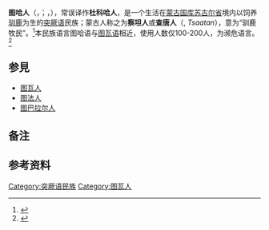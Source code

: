 {{多個問題|
{{expand|time=2016-11-18T01:20:30+00:00}}
{{expand language|en|time=2019-01-04T05:12:41+00:00}}
{{refimprove|time=2016-11-18T01:20:30+00:00}}
}}
'''图哈人'''（{{lang-tyv|Туха}}，{{lang|la|''Tuha''}}；{{lang-ru|Духа}}，{{lang|la|''Dukha''}}），常误译作'''杜科哈人'''{{noteTag|1={{lang|la|kh}}为一个辅音，发[[清软颚擦音|清软颚擦音]]，而非k音与h音连在一起。}}，是一个生活在[[蒙古国|蒙古国]][[库苏古尔省|库苏古尔省]]境内以饲养[[驯鹿|驯鹿]]为生的[[突厥语族|突厥语]]民族；蒙古人称之为'''察坦人'''或'''查唐人'''（{{lang-mn|Цаатан}}, ''Tsaatan''），意为“驯鹿牧民”。<ref>{{cite thesis|degree=M.A.|title=Lords of the Mongolian Taiga: An Ethnohistory of the Dukha Reindeer Herders|url=http://dlc.dlib.indiana.edu/dlc/bitstream/handle/10535/8294/Wheeler%202000--Lords%20of%20the%20Mongolian%20Taiga--Dukha%20Ethnohistory.pdf|last=Wheeler|first=W. Alan|year=2000|publisher=Indiana University|access-date=2016-11-18|archive-date=2016-10-29|archive-url=https://web.archive.org/web/20161029044132/http://dlc.dlib.indiana.edu/dlc/bitstream/handle/10535/8294/Wheeler%202000--Lords%20of%20the%20Mongolian%20Taiga--Dukha%20Ethnohistory.pdf|dead-url=no}}</ref>本民族语言图哈语与[[图瓦语|图瓦语]]相近，使用人数仅100-200人，为濒危语言。<ref>{{cite book|last=Salminen|first=Tapani|editor=Moseley, Christopher|title=Encyclopedia of the World's Endangered Languages|url=https://archive.org/details/encyclopediaworl00mose_636|year=2007|publisher=Routledge|location=Abingdon|isbn=978-0-7007-1197-0|pages=[https://archive.org/details/encyclopediaworl00mose_636/page/n261 243]|chapter=3 Europe and North Asia}}</ref>

==参見==
*[[图瓦人|图瓦人]]
*[[图法人|图法人]]
*[[图巴拉尔人|图巴拉尔人]]

==备注==
{{NoteFoot}}

==参考资料==
{{reflist}}

{{突厥语民族}}

{{Mongolia-stub}}
{{Authority control}}

[[Category:突厥语民族|Category:突厥语民族]]
[[Category:图瓦人|Category:图瓦人]]